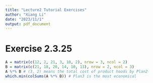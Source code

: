 ```yaml
---
title: "Lecture2 Tutorial Exercises"
author: "Xiang Li"
date: "2023/11/1"
output: pdf_document
---
```

# Exercise 2.3.25
```r
A = matrix(c(12, 2, 21, 3, 10, 2), nrow = 3, ncol = 2)
B = matrix(c(21, 18, 20, 14, 10, 13), nrow = 2, ncol = 3)
A %*% B # (3, 2) means the total cost of product hoods by Plan2
which.min(colSums(A %*% B)) # Plan3 is the most economical
```
